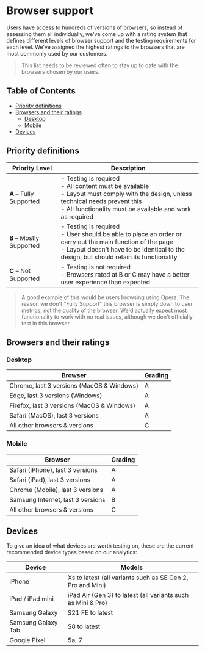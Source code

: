 
<Meta title="Introduction/Browser support" />

# Browser support

Users have access to hundreds of versions of browsers, so instead of assessing them all individually, we've come up with a rating system that defines different levels of browser support and the testing requirements for each level. We've assigned the highest ratings to the browsers that are most commonly used by our customers.

> This list needs to be reviewed often to stay up to date with the browsers chosen by our users.

## Table of Contents

- [Priority definitions](#priority-definitions)
- [Browsers and their ratings](#browsers-and-their-ratings)
    - [Desktop](#desktop)
    - [Mobile](#mobile)
- [Devices](#devices)


## Priority definitions

| Priority Level | Description |
|----------------|-------------|
| **A** – Fully Supported | - Testing is required<br/>- All content must be available<br/>- Layout must comply with the design, unless technical needs prevent this<br/>- All functionality must be available and work as required |
| **B** – Mostly Supported | - Testing is required<br/>- User should be able to place an order or carry out the main function of the page<br/>- Layout doesn't have to be identical to the design, but should retain its functionality |
| **C** – Not Supported | - Testing is not required<br/>- Browsers rated at B or C may have a better user experience than expected |

> A good example of this would be users browsing using Opera. The reason we don't "Fully Support" this browser is simply down to user metrics, not the quality of the browser. We'd actually expect most functionality to work with no real issues, although we don't officially test in this browser.

## Browsers and their ratings

### Desktop

| Browser | Grading |
|---------|---------|
| Chrome, last 3 versions (MacOS & Windows) | A |
| Edge, last 3 versions (Windows) | A |
| Firefox, last 3 versions (MacOS & Windows) | A |
| Safari (MacOS), last 3 versions | A |
| All other browsers & versions | C |

### Mobile

| Browser | Grading |
|---------|---------|
| Safari (iPhone), last 3 versions | A |
| Safari (iPad), last 3 versions | A |
| Chrome (Mobile), last 3 versions | A |
| Samsung Internet, last 3 versions | B |
| All other browsers & versions | C |

## Devices

To give an idea of what devices are worth testing on, these are the current recommended device types based on our analytics:

| Device | Models |
|--------|--------|
| iPhone | Xs to latest (all variants such as SE Gen 2, Pro and Mini) |
| iPad / iPad mini | iPad Air (Gen 3) to latest (all variants such as Mini & Pro) |
| Samsung Galaxy | S21 FE to latest |
| Samsung Galaxy Tab | S8 to latest |
| Google Pixel | 5a, 7 |
